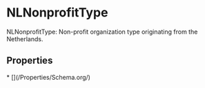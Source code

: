 
# NLNonprofitType

NLNonprofitType: Non-profit organization type originating from the Netherlands.

## Properties

<Grid>
* [](/Properties/Schema.org/)

</Grid>

